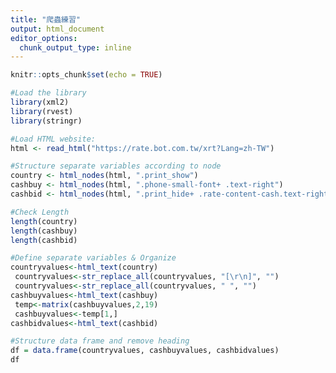 ```yaml
---
title: "爬蟲練習"
output: html_document
editor_options: 
  chunk_output_type: inline
---
```


```r
knitr::opts_chunk$set(echo = TRUE)
```

```r
#Load the library
library(xml2)
library(rvest)
library(stringr)
```

```r
#Load HTML website:
html <- read_html("https://rate.bot.com.tw/xrt?Lang=zh-TW")

#Structure separate variables according to node
country <- html_nodes(html, ".print_show")
cashbuy <- html_nodes(html, ".phone-small-font+ .text-right")
cashbid <- html_nodes(html, ".print_hide+ .rate-content-cash.text-right")

#Check Length
length(country)
length(cashbuy)
length(cashbid)

```
```r
#Define separate variables & Organize
countryvalues<-html_text(country)
 countryvalues<-str_replace_all(countryvalues, "[\r\n]", "")
 countryvalues<-str_replace_all(countryvalues, " ", "")
cashbuyvalues<-html_text(cashbuy)
 temp<-matrix(cashbuyvalues,2,19)
 cashbuyvalues<-temp[1,]
cashbidvalues<-html_text(cashbid)

#Structure data frame and remove heading
df = data.frame(countryvalues, cashbuyvalues, cashbidvalues)
df
```



